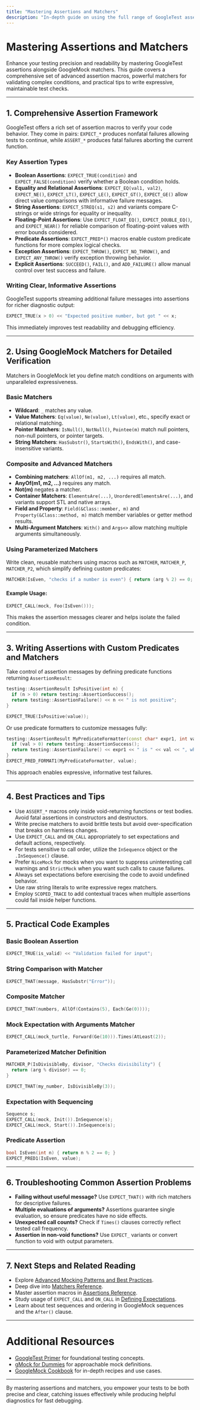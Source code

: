 ```yaml
---
title: "Mastering Assertions and Matchers"
description: "In-depth guide on using the full range of GoogleTest assertions and GoogleMock matchers. Covers advanced assertion macros, composable matchers, and tips for writing clear and expressive test checks."
---
```


# Mastering Assertions and Matchers

Enhance your testing precision and readability by mastering GoogleTest assertions alongside GoogleMock matchers. This guide covers a comprehensive set of advanced assertion macros, powerful matchers for validating complex conditions, and practical tips to write expressive, maintainable test checks.

---

## 1. Comprehensive Assertion Framework

GoogleTest offers a rich set of assertion macros to verify your code behavior. They come in pairs: `EXPECT_*` produces nonfatal failures allowing tests to continue, while `ASSERT_*` produces fatal failures aborting the current function.

### Key Assertion Types

- **Boolean Assertions**: `EXPECT_TRUE(condition)` and `EXPECT_FALSE(condition)` verify whether a Boolean condition holds.
- **Equality and Relational Assertions**: `EXPECT_EQ(val1, val2)`, `EXPECT_NE()`, `EXPECT_LT()`, `EXPECT_LE()`, `EXPECT_GT()`, `EXPECT_GE()` allow direct value comparisons with informative failure messages.
- **String Assertions**: `EXPECT_STREQ(s1, s2)` and variants compare C-strings or wide strings for equality or inequality.
- **Floating-Point Assertions**: Use `EXPECT_FLOAT_EQ()`, `EXPECT_DOUBLE_EQ()`, and `EXPECT_NEAR()` for reliable comparison of floating-point values with error bounds considered.
- **Predicate Assertions**: `EXPECT_PRED*()` macros enable custom predicate functions for more complex logical checks.
- **Exception Assertions**: `EXPECT_THROW()`, `EXPECT_NO_THROW()`, and `EXPECT_ANY_THROW()` verify exception throwing behavior.
- **Explicit Assertions**: `SUCCEED()`, `FAIL()`, and `ADD_FAILURE()` allow manual control over test success and failure.

### Writing Clear, Informative Assertions

GoogleTest supports streaming additional failure messages into assertions for richer diagnostic output:

```cpp
EXPECT_TRUE(x > 0) << "Expected positive number, but got " << x;
```

This immediately improves test readability and debugging efficiency.

---

## 2. Using GoogleMock Matchers for Detailed Verification

Matchers in GoogleMock let you define match conditions on arguments with unparalleled expressiveness.

### Basic Matchers

- **Wildcard**: `_` matches any value.
- **Value Matchers**: `Eq(value)`, `Ne(value)`, `Lt(value)`, etc., specify exact or relational matching.
- **Pointer Matchers**: `IsNull()`, `NotNull()`, `Pointee(m)` match null pointers, non-null pointers, or pointer targets.
- **String Matchers**: `HasSubstr()`, `StartsWith()`, `EndsWith()`, and case-insensitive variants.

### Composite and Advanced Matchers

- **Combining matchers**: `AllOf(m1, m2, ...)` requires all match.
- **AnyOf(m1, m2, ...)** requires any match.
- **Not(m)** negates a matcher.
- **Container Matchers**: `ElementsAre(...)`, `UnorderedElementsAre(...)`, and variants support STL and native arrays.
- **Field and Property**: `Field(&Class::member, m)` and `Property(&Class::method, m)` match member variables or getter method results.
- **Multi-Argument Matchers**: `With()` and `Args<>` allow matching multiple arguments simultaneously.

### Using Parameterized Matchers

Write clean, reusable matchers using macros such as `MATCHER`, `MATCHER_P`, `MATCHER_P2`, which simplify defining custom predicates:

```cpp
MATCHER(IsEven, "checks if a number is even") { return (arg % 2) == 0; }
```

#### Example Usage:

```cpp
EXPECT_CALL(mock, Foo(IsEven()));
```

This makes the assertion messages clearer and helps isolate the failed condition.

---

## 3. Writing Assertions with Custom Predicates and Matchers

Take control of assertion messages by defining predicate functions returning `AssertionResult`:

```cpp
testing::AssertionResult IsPositive(int n) {
  if (n > 0) return testing::AssertionSuccess();
  return testing::AssertionFailure() << n << " is not positive";
}

EXPECT_TRUE(IsPositive(value));
```

Or use predicate formatters to customize messages fully:

```cpp
testing::AssertionResult MyPredicateFormatter(const char* expr1, int val) {
  if (val > 0) return testing::AssertionSuccess();
  return testing::AssertionFailure() << expr1 << " is " << val << ", which is not positive.";
}
EXPECT_PRED_FORMAT1(MyPredicateFormatter, value);
```

This approach enables expressive, informative test failures.

---

## 4. Best Practices and Tips

- Use `ASSERT_*` macros only inside void-returning functions or test bodies. Avoid fatal assertions in constructors and destructors.
- Write precise matchers to avoid brittle tests but avoid over-specification that breaks on harmless changes.
- Use `EXPECT_CALL` and `ON_CALL` appropriately to set expectations and default actions, respectively.
- For tests sensitive to call order, utilize the `InSequence` object or the `.InSequence()` clause.
- Prefer `NiceMock` for mocks when you want to suppress uninteresting call warnings and `StrictMock` when you want such calls to cause failures.
- Always set expectations before exercising the code to avoid undefined behavior.
- Use raw string literals to write expressive regex matchers.
- Employ `SCOPED_TRACE` to add contextual traces when multiple assertions could fail inside helper functions.

---

## 5. Practical Code Examples

### Basic Boolean Assertion

```cpp
EXPECT_TRUE(is_valid) << "Validation failed for input";
```

### String Comparison with Matcher

```cpp
EXPECT_THAT(message, HasSubstr("Error"));
```

### Composite Matcher

```cpp
EXPECT_THAT(numbers, AllOf(Contains(5), Each(Ge(0))));
```

### Mock Expectation with Arguments Matcher

```cpp
EXPECT_CALL(mock_turtle, Forward(Ge(10))).Times(AtLeast(2));
```

### Parameterized Matcher Definition

```cpp
MATCHER_P(IsDivisibleBy, divisor, "Checks divisibility") {
  return (arg % divisor) == 0;
}

EXPECT_THAT(my_number, IsDivisibleBy(3));
```

### Expectation with Sequencing

```cpp
Sequence s;
EXPECT_CALL(mock, Init()).InSequence(s);
EXPECT_CALL(mock, Start()).InSequence(s);
```

### Predicate Assertion

```cpp
bool IsEven(int n) { return n % 2 == 0; }
EXPECT_PRED1(IsEven, value);
```

---

## 6. Troubleshooting Common Assertion Problems

- **Failing without useful message?** Use `EXPECT_THAT()` with rich matchers for descriptive failures.
- **Multiple evaluations of arguments?** Assertions guarantee single evaluation, so ensure predicates have no side effects.
- **Unexpected call counts?** Check if `Times()` clauses correctly reflect tested call frequency.
- **Assertion in non-void functions?** Use `EXPECT_` variants or convert function to void with output parameters.

---

## 7. Next Steps and Related Reading

- Explore [Advanced Mocking Patterns and Best Practices](https://google.github.io/googletest/gmock_cook_book.html#AdvancedMockingPatterns).
- Deep dive into [Matchers Reference](https://google.github.io/googletest/reference/matchers.html).
- Master assertion macros in [Assertions Reference](https://google.github.io/googletest/reference/assertions.html).
- Study usage of `EXPECT_CALL` and `ON_CALL` in [Defining Expectations](https://google.github.io/googletest/reference/mocking-and-matchers/defining-expectations.html).
- Learn about test sequences and ordering in GoogleMock sequences and the `After()` clause.

---

# Additional Resources

- [GoogleTest Primer](https://google.github.io/googletest/primer.html) for foundational testing concepts.
- [gMock for Dummies](https://google.github.io/googletest/gmock_for_dummies.html) for approachable mock definitions.
- [GoogleMock Cookbook](https://google.github.io/googletest/gmock_cook_book.html) for in-depth recipes and use cases.

---

By mastering assertions and matchers, you empower your tests to be both precise and clear, catching issues effectively while producing helpful diagnostics for fast debugging.